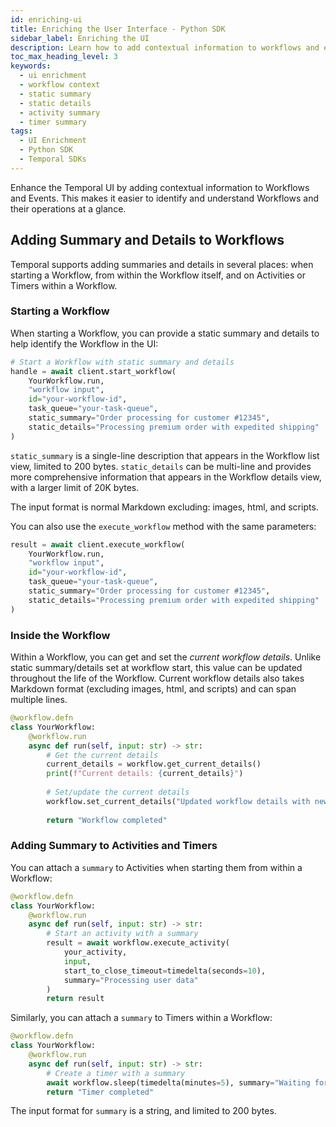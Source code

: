 ```yaml
---
id: enriching-ui
title: Enriching the User Interface - Python SDK
sidebar_label: Enriching the UI
description: Learn how to add contextual information to workflows and events in the Temporal UI using the Python SDK.
toc_max_heading_level: 3
keywords:
  - ui enrichment
  - workflow context
  - static summary
  - static details
  - activity summary
  - timer summary
tags:
  - UI Enrichment
  - Python SDK
  - Temporal SDKs
---
```



Enhance the Temporal UI by adding contextual information to Workflows and Events. 
This makes it easier to identify and understand Workflows and their operations at a glance.

## Adding Summary and Details to Workflows
Temporal supports adding summaries and details in several places: when starting a Workflow, from within the Workflow itself, and on Activities or Timers within a Workflow.

### Starting a Workflow

When starting a Workflow, you can provide a static summary and details to help identify the Workflow in the UI:

```python
# Start a Workflow with static summary and details
handle = await client.start_workflow(
    YourWorkflow.run,
    "workflow input",
    id="your-workflow-id",
    task_queue="your-task-queue",
    static_summary="Order processing for customer #12345",
    static_details="Processing premium order with expedited shipping"
)
```

`static_summary` is a single-line description that appears in the Workflow list view, limited to 200 bytes.
`static_details` can be multi-line and provides more comprehensive information that appears in the Workflow details view, with a larger limit of 20K bytes.

The input format is normal Markdown excluding: images, html, and scripts. 

You can also use the `execute_workflow` method with the same parameters:

```python
result = await client.execute_workflow(
    YourWorkflow.run,
    "workflow input",
    id="your-workflow-id",
    task_queue="your-task-queue",
    static_summary="Order processing for customer #12345",
    static_details="Processing premium order with expedited shipping"
)
```

### Inside the Workflow

Within a Workflow, you can get and set the _current workflow details_. 
Unlike static summary/details set at workflow start, this value can be updated throughout the life of the Workflow.
Current workflow details also takes Markdown format (excluding images, html, and scripts) and can span multiple lines. 

```python
@workflow.defn
class YourWorkflow:
    @workflow.run
    async def run(self, input: str) -> str:
        # Get the current details
        current_details = workflow.get_current_details()
        print(f"Current details: {current_details}")
        
        # Set/update the current details
        workflow.set_current_details("Updated workflow details with new status")
        
        return "Workflow completed"
```

### Adding Summary to Activities and Timers

You can attach a `summary` to Activities when starting them from within a Workflow:

```python
@workflow.defn
class YourWorkflow:
    @workflow.run
    async def run(self, input: str) -> str:
        # Start an activity with a summary
        result = await workflow.execute_activity(
            your_activity,
            input,
            start_to_close_timeout=timedelta(seconds=10),
            summary="Processing user data"
        )
        return result
```

Similarly, you can attach a `summary` to Timers within a Workflow:

```python
@workflow.defn
class YourWorkflow:
    @workflow.run
    async def run(self, input: str) -> str:
        # Create a timer with a summary
        await workflow.sleep(timedelta(minutes=5), summary="Waiting for payment confirmation")
        return "Timer completed"
```
The input format for `summary` is a string, and limited to 200 bytes.
